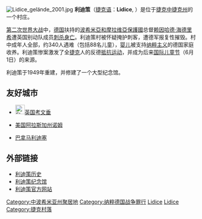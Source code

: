 {{Geobox | Settlement
<!-- *** Heading *** -->
| name               = 利迪策<br>Lidice
| native_name        =
| other_name         =
| category           = 村庄
<!-- *** Image *** -->
| image              = Lidice CZ museum.JPG
| image_caption      = 利迪策纪念馆
<!-- *** Symbols *** -->
| flag               =
| symbol             =
<!-- *** Name *** -->
| etymology          =
| official_name      =
| motto              =
| nickname           =
<!-- *** Country etc. *** -->
| country            = 捷克共和国
| country_flag       = 1
| state              =
| region             = [[中波希米亚州|中波希米亚州]]
| region_type        = 州
| district           = [[克拉德諾縣|克拉德諾縣]]
| district_type      = 縣
| municipality       = [[克拉德诺|克拉德诺]] | municipality_type = 镇
<!-- *** Family *** -->
| part               =
| river              =
<!-- *** Locations *** -->
| location           =
| elevation          = 343
| lat_d              = 50
| lat_m              = 8
| lat_s              = 35
| lat_NS             = N
| long_d             = 14
| long_m             = 11
| long_s             = 25
| long_EW            = E
| highest            =
| highest_elevation  =
| highest_lat_d      =
| highest_long_d     =
| lowest             =
| lowest_elevation   =
| lowest_lat_d       =
| lowest_long_d      =
<!-- *** Dimensions *** -->
| area               = 4.74
| area_round         = 2
<!-- *** Population *** -->
| population         = 435
| population_date    = {{As of|2006}}
| population_density = auto
<!-- *** History & management *** -->
| established        = 1318年
| established_type   = 首任
| mayor              = Václav Zelenka
<!-- *** Codes *** -->
| timezone           =
| timezone_DST       =
| postal_code        = 273 54
| area_code          =
| code               =
<!-- *** Free frields *** -->
| free               =
<!-- *** Maps *** -->
| map                = Czechia - outline map.svg
| map_background     = Czechia - background map.png
| map_caption        = 利迪策在捷克共和国的位置
| map_locator        = Czechia
<!-- *** Websites *** -->
| commons            = Lidice
| statistics         =
| website            = [http://www.obec-lidice.cz/ www.obec-lidice.cz]
<!-- *** Footnotes *** -->
| footnotes          =
<!-- *** Leftover data, please report if some important non-empty fields get here *** -->
| established1_type  =
<!-- Processed by Geoboxer 3.0 on 2007-10-16T07:18:03+02:00 --> }}

[[File:Lidice_gelände_2001.jpg|thumb]]
'''利迪策'''（[[捷克语|捷克语]]：'''Lidice''', {{lang-de|Liditz}}）是位于[[捷克|捷克]][[中捷克州|中捷克州]]的一个村庄。

[[第二次世界大战|第二次世界大战]]中，[[纳粹德国|德国]]扶持的[[波希米亞和摩拉维亞保護國|波希米亞和摩拉维亞保護國]]总督[[赖因哈德·海德里希|赖因哈德·海德里希]]遭英国别动队成员[[猿人作战|刺杀身亡]]。利迪策村被怀疑掩护刺客，遭德军报复性摧毁。村中成年人全部{{tsl|en|Lidice massacre|利迪策屠杀|被屠杀}}，约340人遇难（包括88名儿童），[[婴儿|婴儿]]被支持[[纳粹主义|纳粹主义]]的德国家庭收养。利迪策惨案激发了全[[捷克|捷克]]人的反德[[抵抗运动|抵抗运动]]，并成为后来[[国际儿童节|国际儿童节]]（6月1日）的来源。

利迪策于1949年重建，并修建了一个大型纪念馆。

== 友好城市 ==
* [[File:Flag_of_the_United_Kingdom.svg|25px]][[英国|英国]][[考文垂|考文垂]]
* {{flagicon|United States}} [[美国|美国]][[阿拉斯加州|阿拉斯加州]][[诺姆_(阿拉斯加州)|诺姆]]
* {{flagicon|Panama}} [[巴拿马|巴拿马]][[利迪塞_(卡皮拉区)|利迪塞]]

== 外部链接 ==
* [http://www.lidice-memorial.cz/history_en.aspx 利迪策历史] {{Wayback|url=http://www.lidice-memorial.cz/history_en.aspx |date=20130510071017 }}
* [http://www.lidice-memorial.cz/default_en.aspx 利迪策纪念馆] {{Wayback|url=http://www.lidice-memorial.cz/default_en.aspx |date=20150214143809 }}
* [https://web.archive.org/web/20041127164742/http://www.lidice.cz/ 利迪策官方网站]

{{Commons|Lidice}}

{{Authority control}}
[[Category:中波希米亚州聚居地|Category:中波希米亚州聚居地]]
[[Category:纳粹德国战争罪行|Category:纳粹德国战争罪行]]
[[Category:東歐聚居故地|Lidice]]
[[Category:反捷克情緒|Lidice]]
[[Category:捷克村落|Category:捷克村落]]